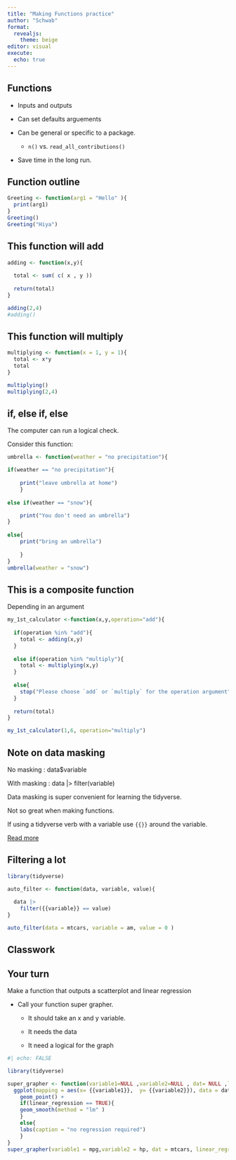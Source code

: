 ```yaml
---
title: "Making Functions practice"
author: "Schwab"
format: 
  revealjs:
    theme: beige
editor: visual
execute: 
  echo: true
---
```


## Functions

-   Inputs and outputs

-   Can set defaults arguements

-   Can be general or specific to a package.

    -   `n()` vs. `read_all_contributions()`

-   Save time in the long run.

## Function outline

```r
Greeting <- function(arg1 = "Hello" ){
  print(arg1)
}
Greeting()
Greeting("Hiya")
```

## This function will add

```r


adding <- function(x,y){
  
  total <- sum( c( x , y ))
  
  return(total)
}

adding(2,4)
#adding()

```

## This function will multiply

```r
multiplying <- function(x = 1, y = 1){
  total <- x*y
  total
}

multiplying()
multiplying(2,4)

```

## if, else if, else

The computer can run a logical check.

Consider this function:

```r
umbrella <- function(weather = "no precipitation"){

if(weather == "no precipitation"){
  
    print("leave umbrella at home")
    }
    
else if(weather == "snow"){

    print("You don't need an umbrella")
}
  
else{
    print("bring an umbrella")
    
    }
}
umbrella(weather = "snow")
```

## This is a composite function

Depending in an argument

```r
my_1st_calculator <-function(x,y,operation="add"){
  
  if(operation %in% "add"){
    total <- adding(x,y)
  }
  
  else if(operation %in% "multiply"){
    total <- multiplying(x,y)
  }
  
  else{
    stop("Please choose `add` or `multiply` for the operation argument")
  }
  
  return(total)
}
```

```r
my_1st_calculator(1,6, operation="multiply")
```

## Note on data masking

No masking : data\$variable

With masking : data \|\> filter(variable)

Data masking is super convenient for learning the tidyverse.

Not so great when making functions.

If using a tidyverse verb with a variable use `{{}}` around the variable.

[Read more](https://rlang.r-lib.org/reference/topic-data-mask.html)

## Filtering a lot

```r
library(tidyverse)

auto_filter <- function(data, variable, value){
  
  data |>
    filter({{variable}} == value)
}
```

```r
auto_filter(data = mtcars, variable = am, value = 0 )
```

## Classwork

## Your turn

Make a function that outputs a scatterplot and linear regression

-   Call your function super grapher.

    -   It should take an x and y variable.

    -   It needs the data

    -   It need a logical for the graph

```r
#| echo: FALSE

library(tidyverse)

super_grapher <- function(variable1=NULL ,variable2=NULL , dat= NULL ,linear_regression = TRUE){
  ggplot(mapping = aes(x= {{variable1}},  y= {{variable2}}), data = dat)+
    geom_point() +
    if(linear_regression == TRUE){
    geom_smooth(method = "lm" )
    }
    else{
    labs(caption = "no regression required")
    }
}
super_grapher(variable1 = mpg,variable2 = hp, dat = mtcars, linear_regression = FALSE)
```
